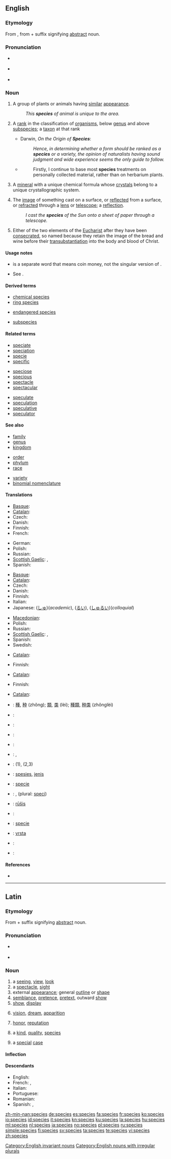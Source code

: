 ==English==
{{wikipedia}}

===Etymology===
From {{etyl|la}} {{term|species|speciēs|appearance; quality|lang=la}}, from {{term|specio|speciō|see|lang=la}} + {{term|-ies|-iēs|lang=la}} suffix signifying [[abstract]] noun.

===Pronunciation===
* {{a|RP}} {{IPA|/ˈspiːʃiːz/}}
* {{a|US}} {{IPA|/ˈspiːsiːz/|/ˈspiːʃiːz/}}
* {{audio|en-us-species.ogg|Audio (US)}}

===Noun===
{{en-noun|species}}

# A group of plants or animals having [[similar]] [[appearance]].
#: ''This '''species''' of animal is unique to the area.''
# {{context|biology|taxonomy}} A [[rank]] in the classification of [[organism]]s, below [[genus]] and above [[subspecies]]; a [[taxon]] at that rank
#* Darwin, ''On the Origin of '''Species''''':
#*: ''Hence, in determining whether a form should be ranked as a '''species''' or a variety, the opinion of naturalists having sound judgment and wide experience seems the only guide to follow.''
#* {{RQ:Schuster Hepaticae V|vii}}
#*: Firstly, I continue to base most '''species''' treatments on personally collected material, rather than on herbarium plants.
# {{mineralogy}} A [[mineral]] with a unique chemical formula whose [[crystals]] belong to a unique crystallographic system.
# {{obsolete}} The [[image]] of something cast on a surface, or [[reflected]] from a surface, or [[refracted]] through a [[lens]] or [[telescope]]; a [[reflection]].
#: ''I cast the '''species''' of the Sun onto a sheet of paper through a telescope.''
# {{Roman Catholicism}} Either of the two elements of the [[Eucharist]] after they have been [[consecrated]], so named because they retain the image of the bread and wine before their [[transubstantiation]] into the body and blood of Christ.

====Usage notes====
* {{term|specie}} is a separate word that means coin money, not the singular version of {{term|species}}.
* {{sense|biology, taxonomy, rank in the classification of organisms}} See {{term|species name}}.

====Derived terms====
{{top3}}
* [[chemical species]]
* [[ring species]]
{{mid3}}
* [[endangered species]]
{{mid3}}
* [[subspecies]]
{{bottom}}

====Related terms====
{{top3}}
* [[speciate]]
* [[speciation]]
* [[specie]]
* [[specific]]
{{mid3}}
* [[speciose]]
* [[specious]]
* [[spectacle]]
* [[spectacular]]
{{mid3}}
* [[speculate]]
* [[speculation]]
* [[speculative]]
* [[speculator]]
{{bottom}}

====See also====
{{top3}}
* [[family]]
* [[genus]]
* [[kingdom]]
{{mid3}}
* [[order]]
* [[phylum]]
* [[race]]
{{mid3}}
* [[variety]]
* [[binomial nomenclature]]
{{bottom}}

====Translations====
{{trans-top|group of plants or animals having similar appearance}}
* [[Basque]]: {{t|eu|espezie|xs=Basque}}
* [[Catalan]]: {{t-|ca|espècie|f}}
* Czech: {{t+|cs|druh}}
* Danish: {{t+|da|art|c}}
* Finnish: {{t+|fi|laji}}
* French: {{t+|fr|espèce|f}}
{{trans-mid}}
* German: {{t+|de|Gattung|f}}
* Polish: {{t+|pl|gatunek|m}}
* Russian: {{t+|ru|вид|m|tr=vid}}
* [[Scottish Gaelic]]: {{t-|gd|gnè|f|xs=Scottish Gaelic}},  {{t-|gd|seòrsa|m|xs=Scottish Gaelic}}
* Spanish: {{t+|es|especie}}
{{trans-bottom}}

{{trans-top|rank in a taxonomic classification}}
* [[Basque]]: {{t|eu|espezie|xs=Basque}}
* [[Catalan]]: {{t-|ca|espècie|f}}
* Czech: {{t+|cs|druh|m}}
* Danish: {{t+|da|art|c}}
* Finnish: {{t+|fi|laji}}
* Italian: {{t+|it|specie|f}}
* Japanese: {{t+|ja|種|tr=shu}} ([[しゅ]])(''academic''), {{t+|ja|類|tr=rui}} ([[るい]]), {{t+|ja|種類|tr=shurui}} ([[しゅるい]])(''colloquial'')
{{trans-mid}}
* [[Macedonian]]: {{t-|mk|вид|m|tr=vid}}
* Polish: {{t+|pl|gatunek|m}}
* Russian: {{t+|ru|вид|tr=vid}}
* [[Scottish Gaelic]]: {{t-|gd|gnè|f|xs=Scottish Gaelic}},  {{t-|gd|seòrsa|m|xs=Scottish Gaelic}}
* Spanish: {{t+|es|especie}}
* Swedish: {{t+|sv|art|c}}
{{trans-bottom}}

{{trans-top|mineralogy: mineral with a unique chemical formula}}
* [[Catalan]]: {{t-|ca|espècie|f}}
{{trans-mid}}
* Finnish: {{t-|fi|kivilaji}}
{{trans-bottom}}

{{trans-top|the image of an object}}
* [[Catalan]]: {{t-|ca|espècie|f}}
{{trans-mid}}
* Finnish: {{t-|fi|heijastus}}
{{trans-bottom}}

{{trans-top|the Eucharist after consecration in Catholicism}}
* [[Catalan]]: {{t-|ca|espècie|f}}
{{trans-mid}}
{{trans-bottom}}

{{checktrans-top}}
* {{ttbc|Chinese}}: [[種]], [[种]] (zhǒng); [[類]], [[类]] (lèi); [[種類]], [[种类]] (zhǒnglèi)
* {{ttbc|Danish}}: {{t+|da|art|c}}
* {{ttbc|Dutch}}: {{t+|nl|soort|f}}
* {{ttbc|Esperanto}}: {{t-|eo|specio|xs=Esperanto}}
* {{ttbc|French}}: {{t+|fr|espèce|f}}
* {{ttbc|German}}: {{t+|de|Art|f}}, {{t|de|Spezies|f}}
* {{ttbc|Hungarian}}: {{t+|hu|fajta}} (1), {{t+|hu|faj}} (2,3)
* {{ttbc|Indonesian}}: [[spesies]], [[jenis]]
* {{ttbc|Interlingua}}: [[specie]]
{{checktrans-mid}}
* {{ttbc|Italian}}: {{t+|it|specie|f}}, (plural: [[speci]])
* {{ttbc|Lithuanian}}: [[rūšis]] {{f}}
* {{ttbc|Portuguese}}: {{t|pt|espécie|f}}
* {{ttbc|Romanian}}: [[specie]] {{f}}
* {{ttbc|Slovene}}: [[vrsta]] {{f}}
* {{ttbc|Spanish}}: {{t+|es|especie|f}}
* {{ttbc|Swedish}}: {{t+|sv|art|c}}
{{checktrans-bottom}}

====References====
* {{R:OED2}}

[[Category:English invariant nouns]]
[[Category:English nouns with irregular plurals]]

----

==Latin==
{{wikipedia|Species (taxinomia)|lang=la}}

===Etymology===
From {{term|specio|speciō|see|lang=la}} + {{term|-ies|-iēs|lang=la}} suffix signifying [[abstract]] noun.

===Pronunciation===
* {{a|Classical}} {{IPA|/ˈspe.ki.eːs/|lang=la}}
*: {{audio|la-cls-species.ogg|Audio (Classical)}}
* {{a|Ecclesiastical}} {{IPA|/ˈspe.tʃi.ɛs/|lang=la}}
*: {{audio|La-species.OGG|Audio (Ecclesiastical)}}

===Noun===
{{la-noun|speciēs|speciei|speciēī|f|fifth}}

# a [[seeing]], [[view]], [[look]]
# a [[spectacle]], [[sight]]
# external [[appearance]]; general [[outline]] or [[shape]]
# [[semblance]], [[pretence]], [[pretext]], outward [[show]]
# [[show]], [[display]]
# {{figurative|lang=la}} [[vision]], [[dream]], [[apparition]]
# {{figurative|lang=la}} [[honor]], [[reputation]]
# {{figurative|lang=la}} a [[kind]], [[quality]], [[#English|species]]
# {{legal|later|lang=la}} a [[special]] [[case]]

====Inflection====
{{la-decl-5th|speci}}

====Descendants====
* English: {{l|en|species}}
* French: {{l|fr|espèce}}, {{l|fr|épice}}
* Italian: {{l|it|specie}}
* Portuguese: {{l|pt|especie}}
* Romanian: {{l|ro|specie}}
* Spanish: {{l|es|especia}}, {{l|es|especie}}

[[zh-min-nan:species]]
[[de:species]]
[[es:species]]
[[fa:species]]
[[fr:species]]
[[ko:species]]
[[io:species]]
[[id:species]]
[[it:species]]
[[kn:species]]
[[ku:species]]
[[la:species]]
[[hu:species]]
[[ml:species]]
[[nl:species]]
[[ja:species]]
[[no:species]]
[[pl:species]]
[[ru:species]]
[[simple:species]]
[[fi:species]]
[[sv:species]]
[[ta:species]]
[[te:species]]
[[vi:species]]
[[zh:species]]